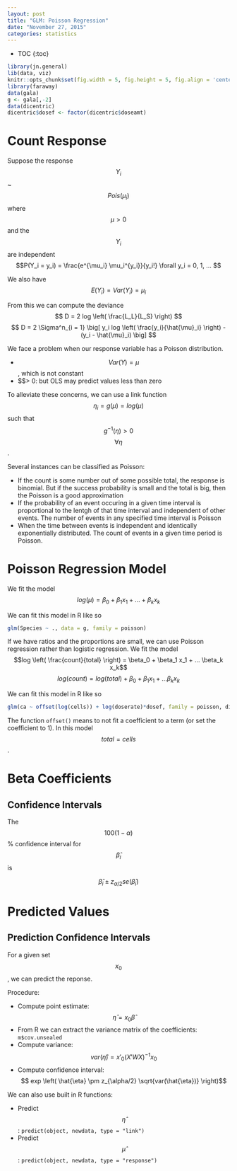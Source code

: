 ```yaml
---
layout: post
title: "GLM: Poisson Regression"
date: "November 27, 2015"
categories: statistics
---
```


* TOC
{:toc}

```r
library(jn.general)
lib(data, viz)
knitr::opts_chunk$set(fig.width = 5, fig.height = 5, fig.align = 'center')
library(faraway)
data(gala)
g <- gala[,-2]
data(dicentric)
dicentric$dosef <- factor(dicentric$doseamt)
```

# Count Response
Suppose the response $$Y_i$$ ~ $$Pois(\mu_i)$$ where $$\mu > 0$$ and the $$Y_i$$ are independent
$$P(Y_i = y_i) = \frac{e^{\mu_i} \mu_i^{y_i}}{y_i!} \forall y_i = 0, 1, ... $$

We also have $$E(Y_i) = Var(Y_i) = \mu_i$$

From this we can compute the deviance
$$ D = 2 log \left( \frac{L_L}{L_S} \right) $$
$$ D = 2 \Sigma^n_{i = 1} \big[ y_i log \left( \frac{y_i}{\hat{\mu}_i} \right)  - (y_i - \hat{\mu}_i) \big] $$

We face a problem when our response variable has a Poisson distribution. 

* $$Var(Y) = \mu$$, which is not constant
* $$\mu > 0: but OLS may predict values less than zero

To alleviate these concerns, we can use a link function $$\eta_i = g(\mu) = log(\mu)$$ such that $$g^{-1}(\eta) > 0$$ $$\forall \eta$$.

Several instances can be classified as Poisson:

* If the count is some number out of some possible total, the response is binomial. But if the success probability is small and the total is big, then the Poisson is a good approximation
* If the probability of an event occuring in a given time interval is proportional to the lentgh of that time interval and independent of other events. The number of events in any specified time interval is Poisson
* When the time between events is independent and identically exponentially distributed. The count of events in a given time period is Poisson.

# Poisson Regression Model
We fit the model
$$ log(\mu) = \beta_0 + \beta_1 x_1 + ... + \beta_k x_k$$

We can fit this model in R like so
```r
glm(Species ~ ., data = g, family = poisson)
```

If we have ratios and the proportions are small, we can use Poisson regression rather than logistic regression. We fit the model
$$log \left( \frac{count}{total} \right) = \beta_0 + \beta_1 x_1 + ... \beta_k x_k$$
$$ log(count) = log(total) + \beta_0 + \beta_1 x_1 + ... \beta_k x_k $$

We can fit this model in R like so
```r
glm(ca ~ offset(log(cells)) + log(doserate)*dosef, family = poisson, dicentric)
```
The function `offset()` means to not fit a coefficient to a term (or set the coefficient to 1). In this model $$total = cells$$.

# Beta Coefficients

## Confidence Intervals
The $$100(1 - \alpha)$$% confidence interval for $$\hat{\beta}_i$$ is 

$$\hat{\beta}_i \pm z_{\alpha /2} se(\hat{\beta}_i)$$

# Predicted Values

## Prediction Confidence Intervals
For a given set $$ x_0 $$, we can predict the reponse.

Procedure:

* Compute point estimate: $$ \hat{\eta} = x_0 \hat{\beta} $$
* From R we can extract the variance matrix of the coefficients: `m$cov.unsealed`
* Compute variance: $$ var(\hat{\eta}) = x'_0 (X'WX)^{-1} x_0$$
* Compute confidence interval: $$ exp \left( \hat{\eta} \pm z_{\alpha/2} \sqrt{var(\hat{\eta})} \right)$$

We can also use built in R functions:

* Predict $$\hat{\eta}$$: `predict(object, newdata, type = "link")`
* Predict $$\hat{\mu}$$: `predict(object, newdata, type = "response")`

